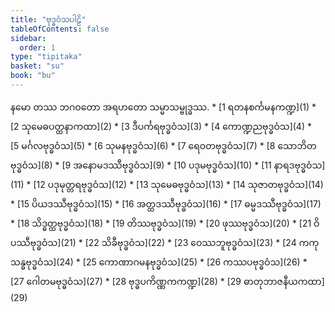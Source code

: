 ```yaml
---
title: "ဗုဒ္ဓဝံသပါဠိ"
tableOfContents: false
sidebar:
  order: 1
type: "tipitaka"
basket: "su"
book: "bu"
---
```


<Paragraph number="1" type="center" book="bu">
နမော တဿ ဘဂဝတော အရဟတော သမ္မာသမ္ဗုဒ္ဓဿ.

</Paragraph>

<TableOfContents book="bu">
* [1 ရတနစင်္ကမနကဏ္ဍ](1)
* [2 သုမေဓပတ္ထနာကထာ](2)
* [3 ဒီပင်္ကရဗုဒ္ဓဝံသ](3)
* [4 ကောဏ္ဍညဗုဒ္ဓဝံသ](4)
* [5 မင်္ဂလဗုဒ္ဓဝံသ](5)
* [6 သုမနဗုဒ္ဓဝံသ](6)
* [7 ရေဝတဗုဒ္ဓဝံသ](7)
* [8 သောဘိတဗုဒ္ဓဝံသ](8)
* [9 အနောမဒဿီဗုဒ္ဓဝံသ](9)
* [10 ပဒုမဗုဒ္ဓဝံသ](10)
* [11 နာရဒဗုဒ္ဓဝံသ](11)
* [12 ပဒုမုတ္တရဗုဒ္ဓဝံသ](12)
* [13 သုမေဓဗုဒ္ဓဝံသ](13)
* [14 သုဇာတဗုဒ္ဓဝံသ](14)
* [15 ပိယဒဿီဗုဒ္ဓဝံသ](15)
* [16 အတ္ထဒဿီဗုဒ္ဓဝံသ](16)
* [17 ဓမ္မဒဿီဗုဒ္ဓဝံသ](17)
* [18 သိဒ္ဓတ္ထဗုဒ္ဓဝံသ](18)
* [19 တိဿဗုဒ္ဓဝံသ](19)
* [20 ဖုဿဗုဒ္ဓဝံသ](20)
* [21 ဝိပဿီဗုဒ္ဓဝံသ](21)
* [22 သိခီဗုဒ္ဓဝံသ](22)
* [23 ဝေဿဘူဗုဒ္ဓဝံသ](23)
* [24 ကကုသန္ဓဗုဒ္ဓဝံသ](24)
* [25 ကောဏာဂမနဗုဒ္ဓဝံသ](25)
* [26 ကဿပဗုဒ္ဓဝံသ](26)
* [27 ဂေါတမဗုဒ္ဓဝံသ](27)
* [28 ဗုဒ္ဓပကိဏ္ဏကကဏ္ဍ](28)
* [29 ဓာတုဘာဇနီယကထာ](29)
</TableOfContents>